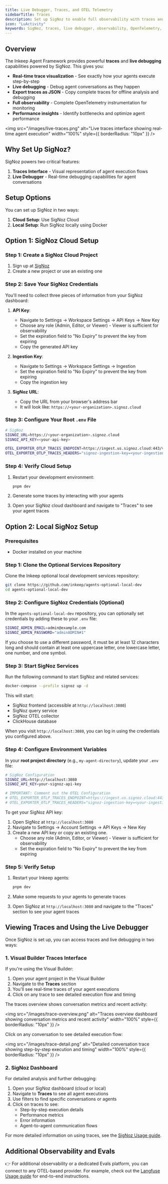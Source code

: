 ```yaml
---
title: Live Debugger, Traces, and OTEL Telemetry 
sidebarTitle: Traces
description: Set up SigNoz to enable full observability with traces and live debugging capabilities for your agents.
icon: "LuActivity"
keywords: SigNoz, traces, live debugger, observability, OpenTelemetry, monitoring, distributed tracing, debugging, copy trace, export trace, JSON export
---
```


## Overview

The Inkeep Agent Framework provides powerful **traces** and **live debugging** capabilities powered by SigNoz. This gives you:

- **Real-time trace visualization** - See exactly how your agents execute step-by-step
- **Live debugging** - Debug agent conversations as they happen
- **Export traces as JSON** - Copy complete traces for offline analysis and debugging
- **Full observability** - Complete OpenTelemetry instrumentation for monitoring
- **Performance insights** - Identify bottlenecks and optimize agent performance

<img
  src="/images/live-traces.png"
  alt="Live traces interface showing real-time agent execution"
  width="100%"
  style={{ borderRadius: "10px" }}
/>

## Why Set Up SigNoz?

SigNoz powers two critical features:

1. **Traces Interface** - Visual representation of agent execution flows
2. **Live Debugger** - Real-time debugging capabilities for agent conversations


## Setup Options

You can set up SigNoz in two ways:

1. **Cloud Setup**: Use SigNoz Cloud
2. **Local Setup**: Run SigNoz locally using Docker 

## Option 1: SigNoz Cloud Setup

### Step 1: Create a SigNoz Cloud Project

1. Sign up at [SigNoz](https://signoz.io/teams/)
2. Create a new project or use an existing one

### Step 2: Save Your SigNoz Credentials

You'll need to collect three pieces of information from your SigNoz dashboard:

1. **API Key**: 
   - Navigate to Settings → Workspace Settings → API Keys → New Key
   - Choose any role (Admin, Editor, or Viewer) - Viewer is sufficient for observability
   - Set the expiration field to "No Expiry" to prevent the key from expiring
   - Copy the generated API key

2. **Ingestion Key**:
   - Navigate to Settings → Workspace Settings → Ingestion
   - Set the expiration field to "No Expiry" to prevent the key from expiring
   - Copy the ingestion key

3. **SigNoz URL**:
   - Copy the URL from your browser's address bar
   - It will look like: `https://<your-organization>.signoz.cloud`

### Step 3: Configure Your Root `.env` File

```bash
# SigNoz
SIGNOZ_URL=https://<your-organization>.signoz.cloud
SIGNOZ_API_KEY=<your-api-key>

OTEL_EXPORTER_OTLP_TRACES_ENDPOINT=https://ingest.us.signoz.cloud:443/v1/traces
OTEL_EXPORTER_OTLP_TRACES_HEADERS="signoz-ingestion-key=<your-ingestion-key>"
```

### Step 4: Verify Cloud Setup

1. Restart your development environment:
   ```bash
   pnpm dev
   ```

2. Generate some traces by interacting with your agents

3. Open your SigNoz cloud dashboard and navigate to "Traces" to see your agent traces

## Option 2: Local SigNoz Setup

### Prerequisites

- Docker installed on your machine

### Step 1: Clone the Optional Services Repository

Clone the Inkeep optional local development services repository:

```bash
git clone https://github.com/inkeep/agents-optional-local-dev
cd agents-optional-local-dev
```

### Step 2: Configure SigNoz Credentials (Optional)

In the `agents-optional-local-dev` repository, you can optionally set credentials by adding these to your `.env` file:

```bash
SIGNOZ_ADMIN_EMAIL=admin@example.com
SIGNOZ_ADMIN_PASSWORD="adminADMIN#1"
```

If you choose to use a different password, it must be at least 12 characters long and should contain at least one uppercase letter, one lowercase letter, one number, and one symbol.

### Step 3: Start SigNoz Services

Run the following command to start SigNoz and related services:

```bash
docker-compose --profile signoz up -d
```

This will start:
- SigNoz frontend (accessible at `http://localhost:3080`)
- SigNoz query service
- SigNoz OTEL collector
- ClickHouse database

When you visit `http://localhost:3080`, you can log in using the credentials you configured above.

### Step 4: Configure Environment Variables

In your **root project directory** (e.g., `my-agent-directory`), update your `.env` file:

```bash
# SigNoz Configuration
SIGNOZ_URL=http://localhost:3080
SIGNOZ_API_KEY=your-signoz-api-key

# IMPORTANT: Comment out the OTEL Configuration
# OTEL_EXPORTER_OTLP_TRACES_ENDPOINT=https://ingest.us.signoz.cloud:443/v1/traces
# OTEL_EXPORTER_OTLP_TRACES_HEADERS="signoz-ingestion-key=<your-ingestion-key>"
```

To get your SigNoz API key:

1. Open SigNoz at `http://localhost:3080`
2. Navigate to Settings → Account Settings → API Keys → New Key
3. Create a new API key or copy an existing one.
   - Choose any role (Admin, Editor, or Viewer) - Viewer is sufficient for observability
   - Set the expiration field to "No Expiry" to prevent the key from expiring

### Step 5: Verify Setup

1. Restart your Inkeep agents:
   ```bash
   pnpm dev
   ```

2. Make some requests to your agents to generate traces

3. Open SigNoz at `http://localhost:3080` and navigate to the "Traces" section to see your agent traces

## Viewing Traces and Using the Live Debugger

Once SigNoz is set up, you can access traces and live debugging in two ways:

### 1. Visual Builder Traces Interface

If you're using the Visual Builder:

1. Open your agent project in the Visual Builder
2. Navigate to the **Traces** section
3. You'll see real-time traces of your agent executions
4. Click on any trace to see detailed execution flow and timing

The traces overview shows conversation metrics and recent activity:

<img
  src="/images/trace-overview.png"
  alt="Traces overview dashboard showing conversation metrics and recent activity"
  width="100%"
  style={{ borderRadius: "10px" }}
/>

Click on any conversation to see detailed execution flow:

<img
  src="/images/trace-detail.png"
  alt="Detailed conversation trace showing step-by-step execution and timing"
  width="100%"
  style={{ borderRadius: "10px" }}
/>

<Snippet file="copy-trace.mdx"/>

### 2. SigNoz Dashboard

For detailed analysis and further debugging:

1. Open your SigNoz dashboard (cloud or local)
2. Navigate to **Traces** to see all agent executions
3. Use filters to find specific conversations or agents
4. Click on traces to see:
   - Step-by-step execution details
   - Performance metrics
   - Error information
   - Agent-to-agent communication flows



For more detailed information on using traces, see the [SigNoz Usage guide](/typescript-sdk/signoz-usage).

## Additional Observability and Evals

👉 For additional observability or a dedicated Evals platform, you can connect to any OTEL-based provider. For example, check out the [Langfuse Usage guide](/typescript-sdk/langfuse-usage) for end-to-end instructions.
